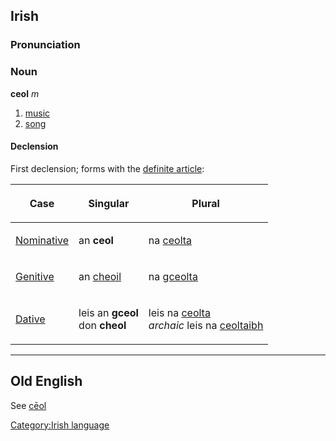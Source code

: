 ==Irish==
===Pronunciation===
{{IPA|[k&#690;oːl]}}
===Noun===
'''ceol''' ''m''
#[[music]]
#[[song]]
====Declension====
First declension; forms with the [[definite article]]:
{|{{prettytable100}}
!Case
!Singular
!Plural
|-
| [[Nominative]]
| an '''ceol'''
| na [[ceolta]]
|-
| [[Genitive]]
| an [[ceoil|cheoil]]
| na [[ceolta|gceolta]]
|-
| [[Dative]]
| leis an '''gceol'''<br>don '''cheol'''
| leis na [[ceolta]]<br>''archaic'' leis na [[ceoltaibh]]
|}

[[Category:Irish language]]

----
==Old English==
See [[cēol]]